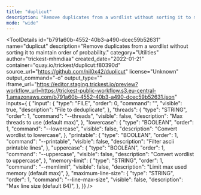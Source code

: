 ```yaml
---
title: "duplicut"
description: "Remove duplicates from a wordlist without sorting it to maintain order of probability."
mode: "wide"
---
```



<ToolDetails
  id="b791a60b-4552-40b3-a490-dcec59b52631"
  name="duplicut"
  description="Remove duplicates from a wordlist without sorting it to maintain order of probability."
  category="Utilities"
  author="trickest-mhmdiaa"
  created_date="2022-01-21"
  container="quay.io/trickest/duplicut:f80390d"
  source_url="https://github.com/nil0x42/duplicut"
  license="Unknown"
  output_command="-o"
  output_type=""
  iframe_url="https://editor.staging.trickest.io/preview?workflow_url=https://trickest-public-workflow.s3.eu-central-1.amazonaws.com/b791a60b-4552-40b3-a490-dcec59b52631.json"
  inputs={ {
  "input": {
    "type": "FILE",
    "order": 0,
    "command": "",
    "visible": true,
    "description": "File to deduplicate",
  },
  "threads": {
    "type": "STRING",
    "order": 1,
    "command": "--threads",
    "visible": false,
    "description": "Max threads to use (default max)",
  },
  "lowercase": {
    "type": "BOOLEAN",
    "order": 1,
    "command": "--lowercase",
    "visible": false,
    "description": "Convert wordlist to lowercase",
  },
  "printable": {
    "type": "BOOLEAN",
    "order": 1,
    "command": "--printable",
    "visible": false,
    "description": "Filter ascii printable lines",
  },
  "uppercase": {
    "type": "BOOLEAN",
    "order": 1,
    "command": "--uppercase",
    "visible": false,
    "description": "Convert wordlist to uppercase",
  },
  "memory-limit": {
    "type": "STRING",
    "order": 1,
    "command": "--memlimit",
    "visible": false,
    "description": "Limit max used memory (default max)",
  },
  "maximum-line-size": {
    "type": "STRING",
    "order": 1,
    "command": "--line-max-size",
    "visible": false,
    "description": "Max line size (default 64)",
  },
}}
/>